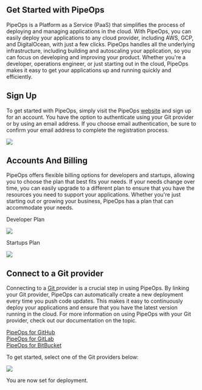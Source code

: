 
## Get Started with PipeOps

PipeOps is a Platform as a Service (PaaS) that simplifies the process of deploying and managing applications in the cloud. With PipeOps, you can easily deploy your applications to any cloud provider, including AWS, GCP, and DigitalOcean, with just a few clicks. PipeOps handles all the underlying infrastructure, including building and autoscaling your application, so you can focus on developing and improving your product. Whether you're a developer, operations engineer, or just starting out in the cloud, PipeOps makes it easy to get your applications up and running quickly and efficiently.

## Sign Up

To get started with PipeOps, simply visit the PipeOps [website](https://console.pipeops.io/auth/signup) and sign up for an account. You have the option to authenticate using your Git provider or by using an email address. If you choose email authentication, be sure to confirm your email address to complete the registration process. 

![](https://files.readme.io/1510ac1-image.png)

## Accounts And Billing

PipeOps offers flexible billing options for developers and startups, allowing you to choose the plan that best fits your needs. If your needs change over time, you can easily upgrade to a different plan to ensure that you have the resources you need to support your applications. Whether you're just starting out or growing your business, PipeOps has a plan that can accommodate your needs.

Developer Plan

![](https://files.readme.io/21de4e7-image.png)

Startups Plan

![](https://files.readme.io/f4c3ffb-image.png)

## Connect to a Git provider

Connecting to a [Git ](https://console.pipeops.io/dashboard/connect-repo)provider is a crucial step in using PipeOps. By linking your Git provider, PipeOps can automatically create a new deployment every time you push code updates. This makes it easy to continuously deploy your applications and ensure that you have the latest version running in the cloud. For more information on using PipeOps with your Git provider, check out our documentation on the topic.

[PipeOps for GitHub](https://docs.pipeops.io/docs/github)  
[PipeOps for GitLab](https://docs.pipeops.io/docs/gitlab)  
[PipeOps for BitBucket](https://docs.pipeops.io/docs/bitbucket)

To get started, select one of the Git providers below:

![](https://files.readme.io/5418dae-image.png)

<Callout type="success" emoji="👍">
  You are now set for deployment.
</Callout>